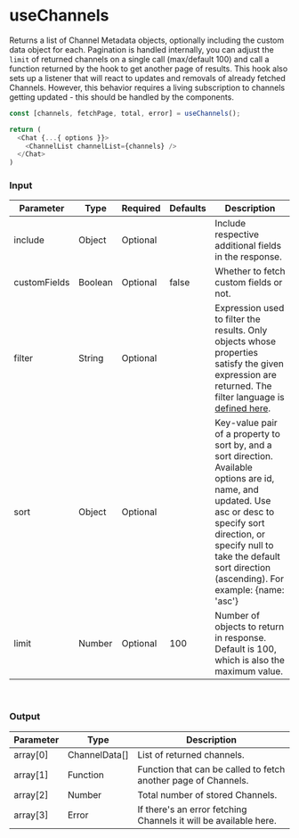
<Meta title="Custom Hooks/useChannels" />

# useChannels

Returns a list of Channel Metadata objects, optionally including the custom data object for each.
Pagination is handled internally, you can adjust the `limit` of returned channels on a single call (max/default 100) and call a function returned by the hook to get another page of results.
This hook also sets up a listener that will react to updates and removals of already fetched Channels.
However, this behavior requires a living subscription to channels getting updated - this should be handled by the components.

```js
const [channels, fetchPage, total, error] = useChannels();

return (
  <Chat {...{ options }}>
    <ChannelList channelList={channels} />
  </Chat>
)
```

### Input

| Parameter |	Type |	Required | Defaults |	Description |
| --- | --- | --- | --- | --- |
| include |	Object |	Optional | | Include respective additional fields in the response. |
| customFields | Boolean | Optional | false | Whether to fetch custom fields or not. |
| filter | String | Optional | | Expression used to filter the results. Only objects whose properties satisfy the given expression are returned. The filter language is [defined here](https://www.pubnub.com/docs/sdks/javascript/api-reference/objects#objects-filtering-language-definition). |
| sort | Object	| Optional | | Key-value pair of a property to sort by, and a sort direction. Available options are id, name, and updated. Use asc or desc to specify sort direction, or specify null to take the default sort direction (ascending). For example: {name: 'asc'} |
| limit |	Number | Optional | 100 |	Number of objects to return in response. Default is 100, which is also the maximum value. |

<br/>

### Output

| Parameter | Type | Description |
| --- | --- | --- |
| array[0] | ChannelData[] | List of returned channels. |
| array[1] | Function | Function that can be called to fetch another page of Channels. |
| array[2] | Number | Total number of stored Channels. |
| array[3] | Error | If there's an error fetching Channels it will be available here. |

